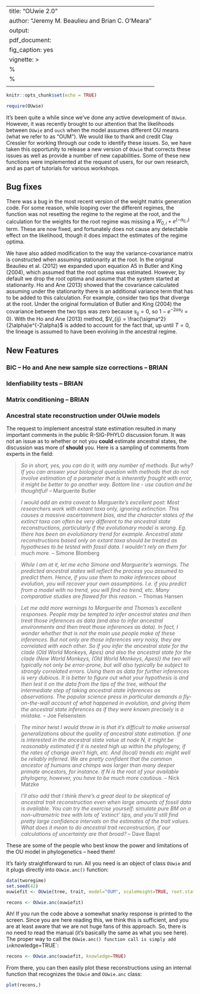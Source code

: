 
---
title: "OUwie 2.0"
author: "Jeremy M. Beaulieu and Brian C. O'Meara"
output:
  pdf_document:
    fig_caption: yes
vignette: >
   %\VignetteEngine{knitr::rmarkdown}
   %\VignetteIndexEntry{Running hisse}
   \usepackage[utf8]{inputenc}
---

```r
knitr::opts_chunk$set(echo = TRUE)
```

```r
require(OUwie)
```

It's been quite a while since we've done any active development of `OUwie`. However, it was recently brought to our attention that the likelihoods between `OUwie` and `ouch` when the model assumes different OU means (what we refer to as "OUM"). We would like to thank and credit Clay Cressler for working through our code to identify these issues. So, we have taken this opportunity to release a new version of `OUwie` that corrects these issues as well as provide a number of new capabilities. Some of these new functions were implemented at the request of users, for our own research, and as part of tutorials for various workshops. 

## Bug fixes

There was a bug in the most recent version of the weight matrix generation code. For some reason, while looping over the different regimes, the function was not resetting the regime to the regime at the root, and the calculation for the weights for the root regime was missing a $W_{0,i}+e^{(-\alpha_{0,i})}$ term. These are now fixed, and fortunately does not cause any detectable effect on the likelihood, though it does impact the estimates of the regime optima. 

We have also added modification to the way the variance-covariance matrix is constructed when assuming stationarity at the root. In the original Beaulieu et al. (2012) we expanded upon equation A5 in Butler and King (2004), which assumed that the root optima was estimated. However, by default we drop the root optima and assume that the system started at stationarity. Ho and Ane (2013) showed that the covariance calculated assuming under the stationarity there is an additional variance term that has to be added to this calculation. For example, consider two tips that diverge at the root. Under the original formulation of Butler and King (2004) the covariance between the two tips was zero because $s_{ij}=0$, so $1-e^{-2\alpha s_{ij}}=0$). With the Ho and Ane (2013) method, $V_{ij} = \frac{\sigma^2}{2\alpha}e^{-2\alpha}$ is added to account for the fact that, up until $T=0$, the lineage is assumed to have been evolving in the ancestral regime.

## New Features

### BIC -- Ho and Ane new sample size corrections -- BRIAN

### Idenfiability tests -- BRIAN

### Matrix conditioning -- BRIAN 

### Ancestral state reconstruction under OUwie models

The request to implement ancestral state estimation resulted in many important comments in the public R-SIG-PHYLO discussion forum. It was not an issue as to whether or not you **could** estimate ancestral states, the discussion was more of **should** you. Here is a sampling of comments from experts in the field:

> *So in short, yes, you can do it, with any number of methods. But why? If you can answer your biological question with methods that do not involve estimation of a parameter that is inherently fraught with error, it might be better to go another way. Bottom line - use caution and be thoughtful!* 
-- Marguerite Butler

> *I would add an extra caveat to Marguerite's excellent post: Most researchers work with extant taxa only, ignoring extinction. This causes a massive ascertainment bias, and the character states of the extinct taxa can often be very different to the ancestral state reconstructions, particularly if the evolutionary model is wrong. Eg. there has been an evolutionary trend for example. Ancestral state reconstructions based only on extant taxa should be treated as hypotheses to be tested with fossil data. I wouldn't rely on them for much more.*
-- Simone Blomberg

> *While I am at it, let me echo Simone and Marguerite's warnings. The predicted ancestral states will reflect the process you assumed to predict them. Hence, if you  use them to make inferences about evolution, you will recover your own assumptions. I.e. if you predict from a model with no trend, you will find no trend, etc. Many comparative studies are flawed for this reason.* 
-- Thomas Hansen

> *Let me add more warnings to Marguerite and Thomas's excellent responses. People may be tempted to infer ancestral states and then treat those inferences as data (and also to infer ancestral environments and then treat those inferences as data). In fact, I wonder whether that is not the main use people make of these inferences. But not only are those inferences very noisy, they are correlated with each other. So if you infer the ancestral state for the clade (Old World Monkeys, Apes) and also the ancestral state for the clade (New World Monkeys, (Old World Monkeys, Apes)) the two will typically not only be error-prone, but will also typically be subject to strongly correlated errors.  Using them as data for further inferences is very dubious. It is better to figure out what your hypothesis is and then test it on the data from the tips of the tree, without the intermediate step of taking ancestral state inferences as observations. The popular science press in particular demands a fly-on-the-wall account of what happened in evolution, and giving them the ancestral state inferences as if they were known precisely is a mistake.*
-- Joe Felsenstein

> *The minor twist I would throw in is that it's difficult to make universal generalizations about the quality of ancestral state estimation.  If one is interested in the ancestral state value at node N, it might be reasonably estimated if it is nested high up within the phylogeny, if the rates of change aren't high, etc. And (local) trends etc might well be reliably inferred.  We are pretty confident that the common ancestor of humans and chimps was larger than many deeper primate ancestors, for instance. If N is the root of your available phylogeny, however, you have to be much more cautious.*
-- Nick Matzke

> *I'll also add that I think there's a great deal to be skeptical of ancestral trait reconstruction even when large amounts of fossil data is available. You can try the exercise yourself: simulate pure BM on a non-ultrametric tree with lots of 'extinct' tips, and you'll still find pretty large confidence intervals on the estimates of the trait values. What does it mean to do ancestral trait reconstruction, if our calculations of uncertainty are that broad?*
-- Dave Bapst

These are some of the people who best know the power and limitations of the OU model in phylogenetics -- heed them!

It's fairly straightforward to run. All you need is an object of class `OUwie` and it plugs directly into `OUwie.anc()` function:
```r
data(tworegime)
set.seed(42)
ouwiefit <- OUwie(tree, trait, model="OUM", scaleHeight=TRUE, root.station=TRUE, shift.point=0.5, quiet=TRUE)
```

```r
recons <- OUwie.anc(ouwiefit)
```

Ah! If you run the code above a somewhat snarky response is printed to the screen. Since you are here reading this, we think this is sufficient, and you are at least aware that we are not huge fans of this approach. So, there is no need to read the manual (it's basically the same as what you see here). The proper way to call the `OUwie.anc() function call is simply add in `knowledge=TRUE`: 

```r
recons <- OUwie.anc(ouwiefit, knowledge=TRUE)
```

From there, you can then easily plot these reconstructions using an internal function that recognizes the `OUwie` and `OUwie.anc` class:

```r
plot(recons,)
```

